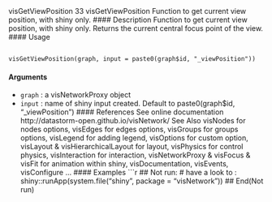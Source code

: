 

visGetViewPosition 33
visGetViewPosition Function to get current view position, with shiny only.
#### Description
Function to get current view position, with shiny only. Returns the current central focus point of the
view.
#### Usage
<pre><code>
visGetViewPosition(graph, input = paste0(graph$id, "_viewPosition"))
</code></pre>
#### Arguments
* ``graph`` : a visNetworkProxy object
* ``input`` : name of shiny input created. Default to paste0(graph$id, "_viewPosition")
#### References
See online documentation http://datastorm-open.github.io/visNetwork/
See Also
visNodes for nodes options, visEdges for edges options, visGroups for groups options, visLegend
for adding legend, visOptions for custom option, visLayout & visHierarchicalLayout for layout,
visPhysics for control physics, visInteraction for interaction, visNetworkProxy & visFocus & visFit
for animation within shiny, visDocumentation, visEvents, visConfigure ...
#### Examples
```r
## Not run:
# have a look to :
shiny::runApp(system.file("shiny", package = "visNetwork"))
## End(Not run)
